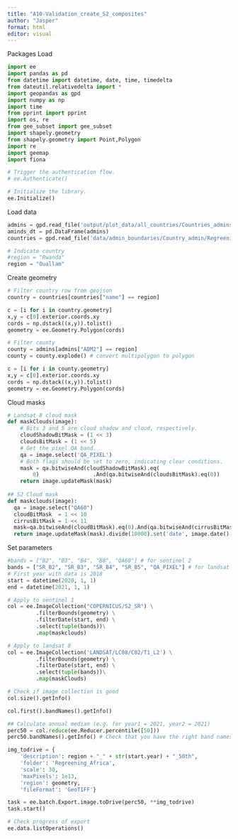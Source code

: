 ```yaml
---
title: "A10-Validation_create_S2_composites"
author: "Jasper"
format: html
editor: visual
---
```


Packages Load

```python
import ee
import pandas as pd
from datetime import datetime, date, time, timedelta
from dateutil.relativedelta import *
import geopandas as gpd
import numpy as np
import time
from pprint import pprint
import os, re
from gee_subset import gee_subset
import shapely.geometry
from shapely.geometry import Point,Polygon
import re
import geemap
import fiona
```

```python
# Trigger the authentication flow.
# ee.Authenticate()

# Initialize the library.
ee.Initialize()
```

Load data

```python
admins = gpd.read_file('output/plot_data/all_countries/Countries_admins.GeoJSON')
aminds_dt = pd.DataFrame(admins)
countries = gpd.read_file('data/admin_boundaries/Country_admin/Regreening_countries.GeoJSON')
```

```python
# Indicate country
#region = "Rwanda"
region = "Ouallam"
```

Create geometry
```python
# Filter country row from geojson
country = countries[countries["name"] == region]

c = [i for i in country.geometry]
x,y = c[0].exterior.coords.xy
cords = np.dstack((x,y)).tolist()
geometry = ee.Geometry.Polygon(cords)
```

```python
# Filter county
county = admins[admins["ADM2"] == region]
county = county.explode() # convert multipolygon to polygon

c = [i for i in county.geometry]
x,y = c[0].exterior.coords.xy
cords = np.dstack((x,y)).tolist()
geometry = ee.Geometry.Polygon(cords)

```

Cloud masks
```python
# Landsat 8 cloud mask
def maskClouds(image):
    # Bits 3 and 5 are cloud shadow and cloud, respectively.
    cloudShadowBitMask = (1 << 3)
    cloudsBitMask = (1 << 5)
    # Get the pixel QA band.
    qa = image.select('QA_PIXEL')
    # Both flags should be set to zero, indicating clear conditions.
    mask = qa.bitwiseAnd(cloudShadowBitMask).eq(
        0)                 .And(qa.bitwiseAnd(cloudsBitMask).eq(0))
    return image.updateMask(mask)
  
## S2 Cloud mask
def maskclouds(image): 
  qa = image.select("QA60")
  cloudBitMask  = 1 << 10
  cirrusBitMask = 1 << 11
  mask=qa.bitwiseAnd(cloudBitMask).eq(0).And(qa.bitwiseAnd(cirrusBitMask).eq(0))
  return image.updateMask(mask).divide(10000).set('date', image.date().format());
```

Set parameters
```python
#bands = ["B2", "B3", "B4", "B8", "QA60"] # for sentinel 2
bands = ["SR_B2", "SR_B3", "SR_B4", "SR_B5", "QA_PIXEL"] # for landsat 8
# First year with data is 2018
start = datetime(2020, 1, 1)
end = datetime(2021, 1, 1)
```

```python
# Apply to sentinel 1
col = ee.ImageCollection("COPERNICUS/S2_SR") \
         .filterBounds(geometry) \
         .filterDate(start, end) \
         .select(tuple(bands))\
         .map(maskclouds)
```

```python
# Apply to landsat 8
col = ee.ImageCollection('LANDSAT/LC08/C02/T1_L2') \
         .filterBounds(geometry) \
         .filterDate(start, end) \
         .select(tuple(bands))\
         .map(maskClouds)
```

```python
# Check if image collection is good
col.size().getInfo()

col.first().bandNames().getInfo()
```

```python
## Calculate annual median (e.g. for year1 = 2021, year2 = 2021)
perc50 = col.reduce(ee.Reducer.percentile([50]))
perc50.bandNames().getInfo() # Check that you have the right band names (“SR_B1_p50”, etc.)

```

```python
img_todrive = {
    'description': region + "_" + str(start.year) + "_50th",
    'folder': 'Regreening_Africa',
    'scale': 30,
    'maxPixels': 1e13,
    'region': geometry,
    'fileFormat': 'GeoTIFF'}

task = ee.batch.Export.image.toDrive(perc50, **img_todrive)
task.start()
```

```python
# Check progress of export
ee.data.listOperations()
```
